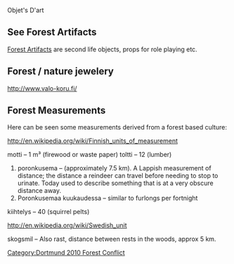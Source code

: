 {{dortmund forest conflict header}}
Objet's D'art

== See Forest Artifacts==

[[Forest Artifacts]] are second life objects, props for role playing etc.

== Forest / nature jewelery  ==

http://www.valo-koru.fi/

== Forest Measurements ==

Here can be seen some measurements derived from a forest based culture:

http://en.wikipedia.org/wiki/Finnish_units_of_measurement

motti – 1 m³ (firewood or waste paper)
toltti – 12 (lumber)
# poronkusema – (approximately 7.5 km). A Lappish measurement of distance; the distance a reindeer can travel before needing to stop to urinate. Today used to describe something that is at a very obscure distance away.
# Poronkusemaa kuukaudessa – similar to furlongs per fortnight
kiihtelys – 40 (squirrel pelts)

http://en.wikipedia.org/wiki/Swedish_unit

skogsmil – Also rast, distance between rests in the woods, approx 5 km.

[[Category:Dortmund 2010 Forest Conflict]]